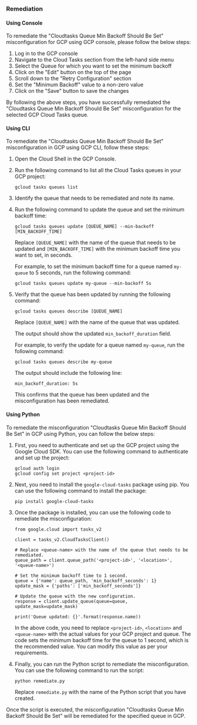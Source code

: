 ### Remediation

#### Using Console

To remediate the "Cloudtasks Queue Min Backoff Should Be Set" misconfiguration for GCP using GCP console, please follow the below steps:

1. Log in to the GCP console
2. Navigate to the Cloud Tasks section from the left-hand side menu
3. Select the Queue for which you want to set the minimum backoff
4. Click on the "Edit" button on the top of the page
5. Scroll down to the "Retry Configuration" section
6. Set the "Minimum Backoff" value to a non-zero value
7. Click on the "Save" button to save the changes

By following the above steps, you have successfully remediated the "Cloudtasks Queue Min Backoff Should Be Set" misconfiguration for the selected GCP Cloud Tasks queue.

#### Using CLI

To remediate the "Cloudtasks Queue Min Backoff Should Be Set" misconfiguration in GCP using GCP CLI, follow these steps:

1. Open the Cloud Shell in the GCP Console.

2. Run the following command to list all the Cloud Tasks queues in your GCP project:

   ```
   gcloud tasks queues list
   ```

3. Identify the queue that needs to be remediated and note its name.

4. Run the following command to update the queue and set the minimum backoff time:

   ```
   gcloud tasks queues update [QUEUE_NAME] --min-backoff [MIN_BACKOFF_TIME]
   ```

   Replace `[QUEUE_NAME]` with the name of the queue that needs to be updated and `[MIN_BACKOFF_TIME]` with the minimum backoff time you want to set, in seconds.

   For example, to set the minimum backoff time for a queue named `my-queue` to 5 seconds, run the following command:

   ```
   gcloud tasks queues update my-queue --min-backoff 5s
   ```

5. Verify that the queue has been updated by running the following command:

   ```
   gcloud tasks queues describe [QUEUE_NAME]
   ```

   Replace `[QUEUE_NAME]` with the name of the queue that was updated.

   The output should show the updated `min_backoff_duration` field.

   For example, to verify the update for a queue named `my-queue`, run the following command:

   ```
   gcloud tasks queues describe my-queue
   ```

   The output should include the following line:

   ```
   min_backoff_duration: 5s
   ```

   This confirms that the queue has been updated and the misconfiguration has been remediated.

#### Using Python

To remediate the misconfiguration "Cloudtasks Queue Min Backoff Should Be Set" in GCP using Python, you can follow the below steps:

1. First, you need to authenticate and set up the GCP project using the Google Cloud SDK. You can use the following command to authenticate and set up the project:

   ```
   gcloud auth login
   gcloud config set project <project-id>
   ```

2. Next, you need to install the `google-cloud-tasks` package using pip. You can use the following command to install the package:

   ```
   pip install google-cloud-tasks
   ```

3. Once the package is installed, you can use the following code to remediate the misconfiguration:

   ```
   from google.cloud import tasks_v2

   client = tasks_v2.CloudTasksClient()

   # Replace <queue-name> with the name of the queue that needs to be remediated.
   queue_path = client.queue_path('<project-id>', '<location>', '<queue-name>')

   # Set the minimum backoff time to 1 second.
   queue = {'name': queue_path, 'min_backoff_seconds': 1}
   update_mask = {'paths': ['min_backoff_seconds']}

   # Update the queue with the new configuration.
   response = client.update_queue(queue=queue, update_mask=update_mask)

   print('Queue updated: {}'.format(response.name))
   ```

   In the above code, you need to replace `<project-id>`, `<location>` and `<queue-name>` with the actual values for your GCP project and queue. The code sets the minimum backoff time for the queue to 1 second, which is the recommended value. You can modify this value as per your requirements.

4. Finally, you can run the Python script to remediate the misconfiguration. You can use the following command to run the script:

   ```
   python remediate.py
   ```

   Replace `remediate.py` with the name of the Python script that you have created.

Once the script is executed, the misconfiguration "Cloudtasks Queue Min Backoff Should Be Set" will be remediated for the specified queue in GCP.

